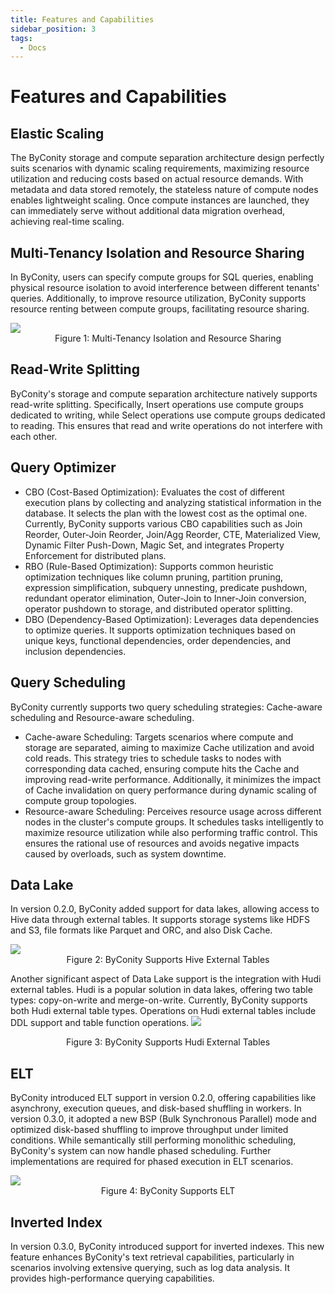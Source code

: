 ```yaml
---
title: Features and Capabilities
sidebar_position: 3
tags:
  - Docs
---
```


# Features and Capabilities

## Elastic Scaling

The ByConity storage and compute separation architecture design perfectly suits scenarios with dynamic scaling requirements, maximizing resource utilization and reducing costs based on actual resource demands. With metadata and data stored remotely, the stateless nature of compute nodes enables lightweight scaling. Once compute instances are launched, they can immediately serve without additional data migration overhead, achieving real-time scaling.

## Multi-Tenancy Isolation and Resource Sharing

In ByConity, users can specify compute groups for SQL queries, enabling physical resource isolation to avoid interference between different tenants' queries. Additionally, to improve resource utilization, ByConity supports resource renting between compute groups, facilitating resource sharing.

<img src="./assets/df115a45-6f13-4760-a2a5-1fa12e4ce9a6.png">
<center>Figure 1: Multi-Tenancy Isolation and Resource Sharing</center>

## Read-Write Splitting

ByConity's storage and compute separation architecture natively supports read-write splitting. Specifically, Insert operations use compute groups dedicated to writing, while Select operations use compute groups dedicated to reading. This ensures that read and write operations do not interfere with each other.

## Query Optimizer

- CBO (Cost-Based Optimization): Evaluates the cost of different execution plans by collecting and analyzing statistical information in the database. It selects the plan with the lowest cost as the optimal one. Currently, ByConity supports various CBO capabilities such as Join Reorder, Outer-Join Reorder, Join/Agg Reorder, CTE, Materialized View, Dynamic Filter Push-Down, Magic Set, and integrates Property Enforcement for distributed plans.
- RBO (Rule-Based Optimization): Supports common heuristic optimization techniques like column pruning, partition pruning, expression simplification, subquery unnesting, predicate pushdown, redundant operator elimination, Outer-Join to Inner-Join conversion, operator pushdown to storage, and distributed operator splitting.
- DBO (Dependency-Based Optimization): Leverages data dependencies to optimize queries. It supports optimization techniques based on unique keys, functional dependencies, order dependencies, and inclusion dependencies.

## Query Scheduling

ByConity currently supports two query scheduling strategies: Cache-aware scheduling and Resource-aware scheduling.

- Cache-aware Scheduling: Targets scenarios where compute and storage are separated, aiming to maximize Cache utilization and avoid cold reads. This strategy tries to schedule tasks to nodes with corresponding data cached, ensuring compute hits the Cache and improving read-write performance. Additionally, it minimizes the impact of Cache invalidation on query performance during dynamic scaling of compute group topologies.
- Resource-aware Scheduling: Perceives resource usage across different nodes in the cluster's compute groups. It schedules tasks intelligently to maximize resource utilization while also performing traffic control. This ensures the rational use of resources and avoids negative impacts caused by overloads, such as system downtime.

## Data Lake

In version 0.2.0, ByConity added support for data lakes, allowing access to Hive data through external tables. It supports storage systems like HDFS and S3, file formats like Parquet and ORC, and also Disk Cache.

<img src="./assets/4af66411-b63e-47b2-a44b-b77fe77e0ee6.png">
<center>Figure 2: ByConity Supports Hive External Tables</center> 

Another significant aspect of Data Lake support is the integration with Hudi external tables. Hudi is a popular solution in data lakes, offering two table types: copy-on-write and merge-on-write. Currently, ByConity supports both Hudi external table types. Operations on Hudi external tables include DDL support and table function operations. <img src="./assets/ef4fdc37-afe5-4e0d-9914-9dd6f0b5bc7b.png"> <center>Figure 3: ByConity Supports Hudi External Tables</center>

## ELT

ByConity introduced ELT support in version 0.2.0, offering capabilities like asynchrony, execution queues, and disk-based shuffling in workers. In version 0.3.0, it adopted a new BSP (Bulk Synchronous Parallel) mode and optimized disk-based shuffling to improve throughput under limited conditions. While semantically still performing monolithic scheduling, ByConity's system can now handle phased scheduling. Further implementations are required for phased execution in ELT scenarios.

<img src="./assets/e3229745-a0a4-4848-b9b8-0132c3a8847b.png">
<center>Figure 4: ByConity Supports ELT</center>

## Inverted Index

In version 0.3.0, ByConity introduced support for inverted indexes. This new feature enhances ByConity's text retrieval capabilities, particularly in scenarios involving extensive querying, such as log data analysis. It provides high-performance querying capabilities.